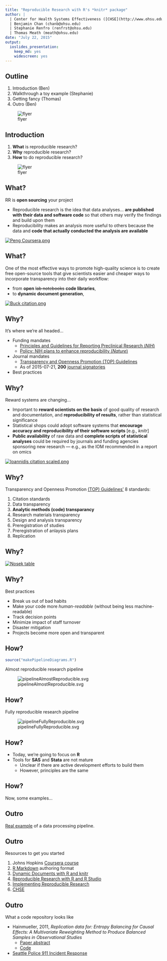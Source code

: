 ```yaml
---
title: "Reproducible Research with R's *knitr* package"
author: |
  | Center for Health Systems Effectiveness ([CHSE](http://www.ohsu.edu/xd/research/centers-institutes/center-for-health-systems-effectiveness/))
  | Benjamin Chan (chanb@ohsu.edu)
  | Stephanie Renfro (renfrst@ohsu.edu)
  | Thomas Meath (meath@ohsu.edu)
date: "July 22, 2015"
output: 
  ioslides_presentation: 
    keep_md: yes
    widescreen: yes
---
```



## Outline {.columns-2}

1. Introduction (Ben)
2. Walkthrough a toy example (Stephanie)
3. Getting fancy (Thomas)
4. Outro (Ben)

![flyer](Reproducible Research FLYER scaled.png)


## Introduction {.columns-2}

1. **What** is reproducible research?
2. **Why** reproducible research?
3. **How** to do reproducible research?

![flyer](Reproducible Research FLYER scaled.png)


## What? {.columns-2}

RR is **open sourcing** your project

* Reproducible research is the idea that data analyses... **are published with their data and software code** so that others may verify the findings and build upon them
* Reproducibility makes an analysis more useful to others because the data and **code that actually conducted the analysis are available**

[![Peng Coursera.png](Peng Coursera.png)](https://www.coursera.org/course/repdata)


## What? {.columns-2}

One of the most effective ways to promote high-quality science is to create free open-source tools that give scientists easier and cheaper ways to incorporate transparency into their daily workflow: 

* from **open** ~~lab notebooks~~ **code libraries**, 
* to **dynamic document generation**,

[![Buck citation.png](Buck citation.png)](http://www.sciencemag.org/content/348/6242/1403.full)


## Why?

It's where we're all headed...

* Funding mandates
    * [Principles and Guidelines for Reporting Preclinical Research (*NIH*)](http://www.nih.gov/science/reproducibility/principles-guidelines.htm)
    * [Policy: NIH plans to enhance reproducibility (*Nature*)](http://www.nature.com/news/policy-nih-plans-to-enhance-reproducibility-1.14586)
* Journal mandates
    * [Transparency and Openness Promotion (TOP) Guidelines](http://centerforopenscience.org/top/)
    * As of 2015-07-21, **200** [journal signatories](http://centerforopenscience.org/top/#journals)
* Best practices


## Why? {.columns-2 .smaller}

Reward systems are changing...

* Important to **reward scientists on the basis** of good quality of research and documentation, and **reproducibility of results**, rather than statistical significance
* Statistical shops could adopt software systems that **encourage accuracy and reproducibility of their software scripts** [e.g., *knitr*]
* **Public availability** of raw data and **complete scripts of statistical analyses** could be required by journals and funding agencies sponsoring new research --- e.g., as the IOM recommended in a report on omics  

[![Ioannidis citation scaled.png](Ioannidis citation scaled.png)](http://www.sciencedirect.com/science/article/pii/S0140673613622278)


## Why?

Transparency and Openness Promotion [(TOP) Guidelines'](http://centerforopenscience.org/top/) 8 standards:

1. Citation standards
2. Data transparency
3. **Analytic methods (code) transparancy**
4. Research materials transparency
5. Design and analysis transparency
6. Preregistration of studies
7. Preregistration of anlaysis plans
8. Replication


## Why?

[![Nosek table](Science 2015 Jun 348(6242) 1422-5, partial scaled.png)](http://www.sciencemag.org/content/348/6242/1422.full)


## Why?

Best practices

* Break us out of bad habits
* Make your code more *human-readable* (without being less machine-readable)
* Track decision points
* Minimize impact of staff turnover
* Disaster mitigation
* Projects become more open and transparent


## How?

```r
source("makePipelineDiagrams.R")
```

Almost reproducible research pipeline

![pipelineAlmostReproducible.svg](pipelineAlmostReproducible.svg)


## How?

Fully reproducible research pipeline

![pipelineFullyReproducible.svg](pipelineFullyReproducible.svg)


## How?

* Today, we're going to focus on **R**
* Tools for **SAS** and **Stata** are not mature 
    * Unclear if there are active development efforts to build them
    * However, principles are the same


## How?

Now, some examples...




## Outro

[Real example](MASTER.html) of a data processing pipeline.


## Outro

Resources to get you started

1. Johns Hopkins [Coursera course](https://www.coursera.org/course/repdata)
2. [R Markdown](http://rmarkdown.rstudio.com/) authoring format
3. [Dynamic Documents with R and knitr](https://www.crcpress.com/Dynamic-Documents-with-R-and-knitr-Second-Edition/Xie/9781498716963)
3. [Reproducible Research with R and R Studio](http://christophergandrud.github.io/RepResR-RStudio/)
3. [Implementing Reproducible Research](https://osf.io/s9tya/wiki/home/)
2. [CHSE](http://www.ohsu.edu/xd/research/centers-institutes/center-for-health-systems-effectiveness/)


## Outro

What a code repository looks like

* Hainmueller, 2011, *Replication data for: Entropy Balancing for Causal Effects: A Multivariate Reweighting Method to Produce Balanced Samples in Observational Studies*
    * [Paper abstract](http://pan.oxfordjournals.org/content/20/1/25.abstract)
    * [Code](https://dataverse.harvard.edu/dataset.xhtml?persistentId=hdl:1902.1/16077)
* [Seattle Police 911 Incident Response](https://github.com/jayfeng1/Seattle-Police-Data-Analysis)
